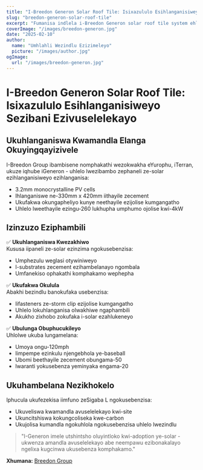 ```yaml
---
title: "I-Breedon Generon Solar Roof Tile: Isixazululo Esihlanganisiweyo Sezibani Ezivuselelekayo"
slug: "breedon-generon-solar-roof-tile"
excerpt: "Fumanisa indlela i-Breedon Generon solar roof tile system ehlanganisa ukuveliswa kwamandla avuselelekayo kunye neempawu zokwakha ezidala."
coverImage: "/images/breedon-generon.jpg"
date: "2025-02-10"
author:
  name: "Umhlahli Wezindlu Ezizimeleyo"
  picture: "/images/author.jpg"
ogImage:
  url: "/images/breedon-generon.jpg"
---
```


# I-Breedon Generon Solar Roof Tile: Isixazululo Esihlanganisiweyo Sezibani Ezivuselelekayo

## Ukuhlanganiswa Kwamandla Elanga Okuyingqayizivele

I-Breedon Group ibambisene nomphakathi wezokwakha eYurophu, iTerran, ukuze iqhube iGeneron - uhlelo lwezibambo zephaneli ze-solar ezihlanganisiweyo ezihlanganisa:

- 3.2mm monocrystalline PV cells
- Ihlanganiswe ne-330mm x 420mm iithayile zecement
- Ukufakwa okungapheliyo kunye neethayile ezijolise kumgangatho
- Uhlelo lweethayile ezingu-260 lukhupha umphumo ojolise kwi-4kW

## Izinzuzo Eziphambili

✅ **Ukuhlanganiswa Kwezakhiwo**  
Kususa iipaneli ze-solar ezinzima ngokusebenzisa:
- Umphezulu weglasi otywiniweyo
- I-substrates zecement ezihambelanayo ngombala
- Umfanekiso ophakathi komphakamo wephepha

✅ **Ukufakwa Okulula**  
Abakhi bezindlu banokufaka usebenzisa:
- Iifasteners ze-storm clip ezijolise kumgangatho
- Uhlelo lokuhlanganisa olwakhiwe ngaphambili
- Akukho zixhobo zokufaka i-solar ezahlukeneyo

✅ **Ubulunga Obuphucukileyo**  
Uhlolwe ukuba lungamelana:
- Umoya ongu-120mph
- Iimpempe ezinkulu njengebhola ye-baseball
- Ubomi beethayile zecement obungama-50
- Iwaranti yokusebenza yeminyaka engama-20

## Ukuhambelana Nezikhokelo

Iphucula ukufezekisa iimfuno zeSigaba L ngokusebenzisa:
- Ukuveliswa kwamandla avuselelekayo kwi-site
- Ukuncitshiswa kokungcoliseka kwe-carbon
- Ukujolisa kumandla ngokuhlola ngokusebenzisa uhlelo lwezindlu

> "I-Generon imele utshintsho oluyintloko kwi-adoption ye-solar - ukwenza amandla avuselelekayo abe neempawu ezibonakalayo ngelixa kugcinwa ukusebenza komphakamo."  

**Xhumana:** [Breedon Group](https://www.breedongroup.com)